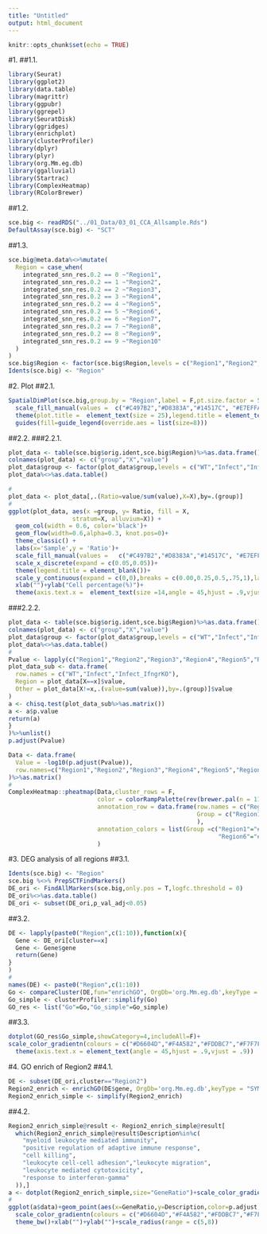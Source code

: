 ```yaml
---
title: "Untitled"
output: html_document
---
```


```r
knitr::opts_chunk$set(echo = TRUE)
```

#1. 
##1.1. 
```r
library(Seurat)
library(ggplot2)
library(data.table)
library(magrittr)
library(ggpubr)
library(ggrepel)
library(SeuratDisk)
library(ggridges)
library(enrichplot)
library(clusterProfiler)
library(dplyr)
library(plyr)
library(org.Mm.eg.db)
library(ggalluvial)
library(Startrac)
library(ComplexHeatmap)
library(RColorBrewer)
```
##1.2. 
```r
sce.big <- readRDS("../01_Data/03_01_CCA_Allsample.Rds")
DefaultAssay(sce.big) <- "SCT"
```
##1.3.
```r
sce.big@meta.data%<>%mutate(
  Region = case_when(
    integrated_snn_res.0.2 == 0 ~"Region1",
    integrated_snn_res.0.2 == 1 ~"Region2",
    integrated_snn_res.0.2 == 2 ~"Region3",
    integrated_snn_res.0.2 == 3 ~"Region4",
    integrated_snn_res.0.2 == 4 ~"Region5",
    integrated_snn_res.0.2 == 5 ~"Region6",
    integrated_snn_res.0.2 == 6 ~"Region7",
    integrated_snn_res.0.2 == 7 ~"Region8",
    integrated_snn_res.0.2 == 8 ~"Region9",
    integrated_snn_res.0.2 == 9 ~"Region10"
  )
)
sce.big$Region <- factor(sce.big$Region,levels = c("Region1","Region2","Region3","Region4","Region5","Region6","Region7","Region8","Region9","Region10"))
Idents(sce.big) <- "Region"
```

#2. Plot
##2.1. 
```r
SpatialDimPlot(sce.big,group.by = "Region",label = F,pt.size.factor = 5,ncol = 3,image.alpha = 0)&
  scale_fill_manual(values =  c("#C497B2","#D8383A","#14517C", "#E7EFFA", "#96C37D", "#F3D266", "#2F7FC1", "#F8F3F9","#A9B8C6","#F7E1ED"))&
  theme(plot.title =  element_text(size = 25),legend.title = element_text(size = 15),legend.text = element_text(size = 15))&
  guides(fill=guide_legend(override.aes = list(size=8)))
```
##2.2. 
###2.2.1. 
```r
plot_data <- table(sce.big$orig.ident,sce.big$Region)%>%as.data.frame()
colnames(plot_data) <- c("group","X","value")
plot_data$group <- factor(plot_data$group,levels = c("WT","Infect","Infect_IfngrKO"))
plot_data%<>%as.data.table()

#
plot_data <- plot_data[,.(Ratio=value/sum(value),X=X),by=.(group)]
#
ggplot(plot_data, aes(x =group, y= Ratio, fill = X,
                  stratum=X, alluvium=X)) + 
  geom_col(width = 0.6, color='black')+
  geom_flow(width=0.6,alpha=0.3, knot.pos=0)+
  theme_classic() +
  labs(x='Sample',y = 'Ratio')+
  scale_fill_manual(values =   c("#C497B2","#D8383A","#14517C", "#E7EFFA", "#96C37D", "#F3D266", "#2F7FC1", "#F8F3F9","#A9B8C6","#F7E1ED"))+
  scale_x_discrete(expand = c(0.05,0.05))+
  theme(legend.title = element_blank())+
  scale_y_continuous(expand = c(0,0),breaks = c(0.00,0.25,0.5,.75,1),labels = c("0%","25%","50%","75%","100%"))+
  xlab("")+ylab("Cell percentage(%)")+
  theme(axis.text.x =  element_text(size =14,angle = 45,hjust = .9,vjust = .9,color="black"),axis.text.y =  element_text(size =12,color="black"),axis.title = element_text(size = 15))
```
###2.2.2. 
```r
plot_data <- table(sce.big$orig.ident,sce.big$Region)%>%as.data.frame()
colnames(plot_data) <- c("group","X","value")
plot_data$group <- factor(plot_data$group,levels = c("WT","Infect","Infect_IfngrKO"))
plot_data%<>%as.data.table()
#
Pvalue <- lapply(c("Region1","Region2","Region3","Region4","Region5","Region6","Region7","Region8","Region9","Region10"),function(x){
plot_data_sub <- data.frame(
  row.names = c("WT","Infect","Infect_IfngrKO"),
  Region = plot_data[X==x]$value,
  Other = plot_data[X!=x,.(value=sum(value)),by=.(group)]$value
)
a <- chisq.test(plot_data_sub%>%as.matrix())
a <- a$p.value
return(a)
}
)%>%unlist()
p.adjust(Pvalue)

Data <- data.frame(
  Value = -log10(p.adjust(Pvalue)),
  row.names=c("Region1","Region2","Region3","Region4","Region5","Region6","Region7","Region8","Region9","Region10")
)%>%as.matrix()
#
ComplexHeatmap::pheatmap(Data,cluster_rows = F,
                         color = colorRampPalette(rev(brewer.pal(n = 11, name ="RdYlBu")))(100),show_colnames = F,show_rownames = F,
                         annotation_row = data.frame(row.names = c("Region1","Region2","Region3","Region4","Region5","Region6","Region7","Region8","Region9","Region10"),
                                                     Group = c("Region1","Region2","Region3","Region4","Region5","Region6","Region7","Region8","Region9","Region10")
                                                     ),
                         annotation_colors = list(Group =c("Region1"="#C497B2","Region2"="#D8383A","Region3"="#14517C", "Region4"="#E7EFFA","Region5"="#96C37D",
                                                           "Region6"="#F3D266", "Region7"="#2F7FC1","Region8"="#F8F3F9","Region9"="#A9B8C6","Region10"="#F7E1ED"))
                         )
```
#3. DEG analysis of all regions
##3.1. 
```r
Idents(sce.big) <- "Region"
sce.big %<>% PrepSCTFindMarkers()
DE_ori <- FindAllMarkers(sce.big,only.pos = T,logfc.threshold = 0)
DE_ori%<>%as.data.table()
DE_ori <- subset(DE_ori,p_val_adj<0.05)
```
##3.2.  
```r
DE <- lapply(paste0("Region",c(1:10)),function(x){
  Gene <- DE_ori[cluster==x]
  Gene <- Gene$gene
  return(Gene)
}
)
#
names(DE) <- paste0("Region",c(1:10))
Go <- compareCluster(DE,fun="enrichGO", OrgDb='org.Mm.eg.db',keyType = "SYMBOL",ont= "BP")
Go_simple <- clusterProfiler::simplify(Go)
GO_res <- list("Go"=Go,"Go_simple"=Go_simple)
```
##3.3. 
```r
dotplot(GO_res$Go_simple,showCategory=4,includeAll=F)+
scale_color_gradientn(colours = c("#D6604D","#F4A582","#FDDBC7","#F7F7F7","#D1E5F0","#92C5DE","#4393C3","#2166AC"))+
  theme(axis.text.x = element_text(angle = 45,hjust = .9,vjust = .9))
```
#4. GO enrich of Region2
##4.1. 
```r
DE <- subset(DE_ori,cluster=="Region2")
Region2_enrich <- enrichGO(DE$gene, OrgDb='org.Mm.eg.db',keyType = "SYMBOL",ont= "BP")
Region2_enrich_simple <- simplify(Region2_enrich)
```
##4.2. 
```r
Region2_enrich_simple@result <- Region2_enrich_simple@result[
  which(Region2_enrich_simple@result$Description%in%c(
    "myeloid leukocyte mediated immunity",
    "positive regulation of adaptive immune response",
    "cell killing",
    "leukocyte cell-cell adhesion","leukocyte migration",
    "leukocyte mediated cytotoxicity",
    "response to interferon-gamma"
  )),]
a <- dotplot(Region2_enrich_simple,size="GeneRatio")+scale_color_gradientn(colours = c("#B2182B","#D6604D","#F4A582","#FDDBC7","#F7F7F7","#D1E5F0","#92C5DE"))
#
ggplot(a$data)+geom_point(aes(x=GeneRatio,y=Description,color=p.adjust,size=GeneRatio))+
  scale_color_gradientn(colours = c("#D6604D","#F4A582","#FDDBC7","#F7F7F7","#D1E5F0","#92C5DE","#4393C3"))+
  theme_bw()+xlab("")+ylab("")+scale_radius(range = c(5,8))
```


